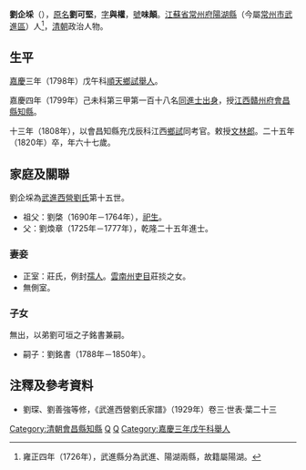 '''劉企埰'''（{{bd|1754年||1820年|catIdx=L劉}}），[[原名|原名]]'''劉可堅'''，[[表字|字]]'''與權'''，[[號|號]]'''味顛'''。[[江蘇省|江蘇省]][[常州府|常州府]][[陽湖縣|陽湖縣]]（今屬[[常州市|常州市]][[武進區|武進區]]）人<ref>雍正四年（1726年），武進縣分為武進、陽湖兩縣，故籍屬陽湖。</ref>，[[清朝|清朝]]政治人物。

== 生平 ==
[[嘉慶|嘉慶]]三年（1798年）戊午科[[順天府|順天]][[鄉試|鄉試]][[舉人|舉人]]。

嘉慶四年（1799年）己未科第三甲第一百十八名[[同進士出身|同進士出身]]，授[[江西|江西]][[贛州府|贛州府]][[會昌縣|會昌縣]][[知縣|知縣]]。

十三年（1808年），以會昌知縣充戊辰科江西[[鄉試|鄉試]]同考官。敕授[[文林郎|文林郎]]。二十五年（1820年）卒，年六十七歲。

== 家庭及關聯 ==
劉企埰為[[武進西營劉氏|武進西營劉氏]]第十五世。
*祖父：劉棨（1690年－1764年），[[祀生|祀生]]。
*父：劉煥章（1725年－1777年），乾隆二十五年進士。

===妻妾===
*正室：莊氏，例封[[孺人|孺人]]。[[雲南|雲南]][[州|州]][[吏目|吏目]]莊掞之女。
*無側室。

===子女===
無出，以弟劉可垣之子銘書兼嗣。
*嗣子：劉銘書（1788年－1850年）。

==注釋及參考資料==
{{reflist}}
*劉琛、劉善強等修，《武進西營劉氏家譜》（1929年）卷三·世表·葉二十三

{{武進西營劉氏}}
{{嘉慶四年己未科殿試金榜}}
{{DEFAULTSORT:Liu劉}}
[[Category:清朝會昌縣知縣|Category:清朝會昌縣知縣]]
[[Category:劉姓|Q]]
[[Category:武進西營劉氏|Q]]
[[Category:嘉慶三年戊午科舉人|Category:嘉慶三年戊午科舉人]]